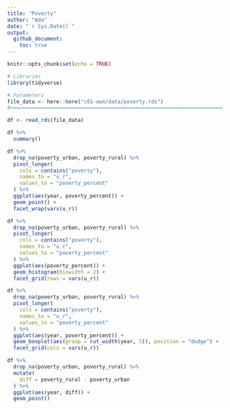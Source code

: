 ```yaml
---
title: "Poverty"
author: "Ada"
date: "`r Sys.Date()`"
output: 
  github_document:
    toc: true
---
```


```r
knitr::opts_chunk$set(echo = TRUE)
```

```r
# Libraries
library(tidyverse)

# Parameters
file_data <- here::here("c01-own/data/poverty.rds")
#===============================================================================

df <- read_rds(file_data)
```

```r
df %>% 
  summary()
```
```r

df %>% 
  drop_na(poverty_urban, poverty_rural) %>% 
  pivot_longer(
    cols = contains("poverty"),
    names_to = "u_r",
    values_to = "poverty_percent"
  ) %>% 
  ggplot(aes(year, poverty_percent)) +
  geom_point() +
  facet_wrap(vars(u_r))
```


```r
df %>% 
  drop_na(poverty_urban, poverty_rural) %>%
  pivot_longer(
    cols = contains("poverty"),
    names_to = "u_r",
    values_to = "poverty_percent"
  ) %>% 
  ggplot(aes(poverty_percent)) +
  geom_histogram(binwidth = 2) +
  facet_grid(rows = vars(u_r))
```


```r
df %>% 
  drop_na(poverty_urban, poverty_rural) %>% 
  pivot_longer(
    cols = contains("poverty"),
    names_to = "u_r",
    values_to = "poverty_percent"
  ) %>% 
  ggplot(aes(year, poverty_percent)) +
  geom_boxplot(aes(group = cut_width(year, 5)), position = "dodge") +
  facet_grid(cols = vars(u_r)) 

```

```r
df %>% 
  drop_na(poverty_urban, poverty_rural) %>% 
  mutate(
    diff = poverty_rural - poverty_urban
  ) %>% 
  ggplot(aes(year, diff)) +
  geom_point()
```

